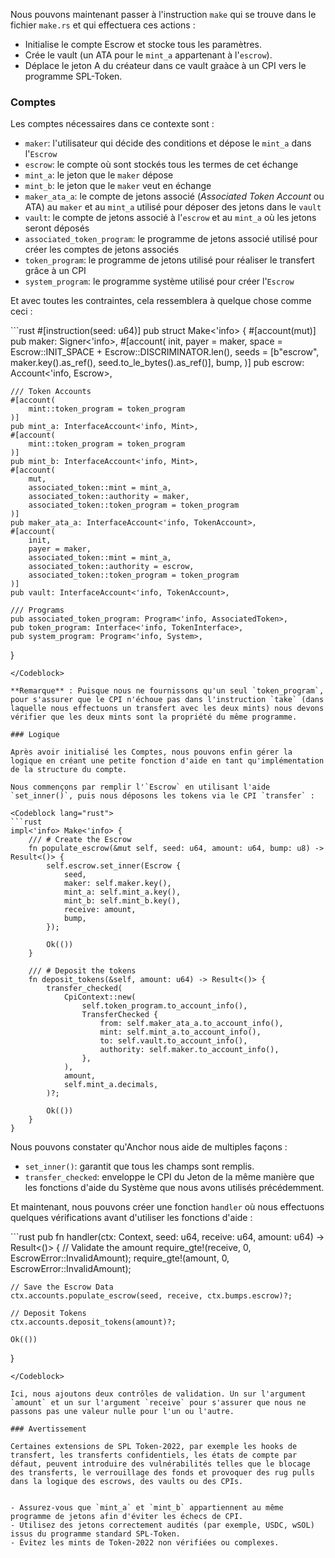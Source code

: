 
<ArticleSection name="Créer" id="make" level="h2" />

Nous pouvons maintenant passer à l'instruction `make` qui se trouve dans le fichier `make.rs` et qui effectuera ces actions :
- Initialise le compte Escrow et stocke tous les paramètres.
- Crée le vault (un ATA pour le `mint_a` appartenant à l'`escrow`).
- Déplace le jeton A du créateur dans ce vault graàce à un CPI vers le programme SPL-Token.

### Comptes 

Les comptes nécessaires dans ce contexte sont :
- `maker`: l'utilisateur qui décide des conditions et dépose le `mint_a` dans l'`Escrow`
- `escrow`: le compte où sont stockés tous les termes de cet échange
- `mint_a`: le jeton que le `maker` dépose
- `mint_b`: le jeton que le `maker` veut en échange
- `maker_ata_a`: le compte de jetons associé (*Associated Token Account* ou ATA) au `maker` et au `mint_a` utilisé pour déposer des jetons dans le `vault`
- `vault`: le compte de jetons associé à l'`escrow` et au `mint_a` où les jetons seront déposés
- `associated_token_program`: le programme de jetons associé utilisé pour créer les comptes de jetons associés
- `token_program`: le programme de jetons utilisé pour réaliser le transfert grâce à un CPI
- `system_program`: le programme système utilisé pour créer l'`Escrow`

Et avec toutes les contraintes, cela ressemblera à quelque chose comme ceci :

<Codeblock lang="rust">
```rust
#[instruction(seed: u64)]
pub struct Make<'info> {
    #[account(mut)]
    pub maker: Signer<'info>,
    #[account(
        init,
        payer = maker,
        space = Escrow::INIT_SPACE + Escrow::DISCRIMINATOR.len(),
        seeds = [b"escrow", maker.key().as_ref(), seed.to_le_bytes().as_ref()],
        bump,
    )]
    pub escrow: Account<'info, Escrow>,

    /// Token Accounts
    #[account(
        mint::token_program = token_program
    )]
    pub mint_a: InterfaceAccount<'info, Mint>,
    #[account(
        mint::token_program = token_program
    )]
    pub mint_b: InterfaceAccount<'info, Mint>,
    #[account(
        mut,
        associated_token::mint = mint_a,
        associated_token::authority = maker,
        associated_token::token_program = token_program
    )]
    pub maker_ata_a: InterfaceAccount<'info, TokenAccount>,
    #[account(
        init,
        payer = maker,
        associated_token::mint = mint_a,
        associated_token::authority = escrow,
        associated_token::token_program = token_program
    )]
    pub vault: InterfaceAccount<'info, TokenAccount>,

    /// Programs
    pub associated_token_program: Program<'info, AssociatedToken>,
    pub token_program: Interface<'info, TokenInterface>,
    pub system_program: Program<'info, System>,
}
```
</Codeblock>

**Remarque** : Puisque nous ne fournissons qu'un seul `token_program`, pour s'assurer que le CPI n'échoue pas dans l'instruction `take` (dans laquelle nous effectuons un transfert avec les deux mints) nous devons vérifier que les deux mints sont la propriété du même programme.

### Logique

Après avoir initialisé les Comptes, nous pouvons enfin gérer la logique en créant une petite fonction d'aide en tant qu'implémentation de la structure du compte.

Nous commençons par remplir l'`Escrow` en utilisant l'aide `set_inner()`, puis nous déposons les tokens via le CPI `transfer` :

<Codeblock lang="rust">
```rust
impl<'info> Make<'info> {
    /// # Create the Escrow
    fn populate_escrow(&mut self, seed: u64, amount: u64, bump: u8) -> Result<()> {
        self.escrow.set_inner(Escrow {
            seed,
            maker: self.maker.key(),
            mint_a: self.mint_a.key(),
            mint_b: self.mint_b.key(),
            receive: amount,
            bump,
        });

        Ok(())
    }

    /// # Deposit the tokens
    fn deposit_tokens(&self, amount: u64) -> Result<()> {
        transfer_checked(
            CpiContext::new(
                self.token_program.to_account_info(),
                TransferChecked {
                    from: self.maker_ata_a.to_account_info(),
                    mint: self.mint_a.to_account_info(),
                    to: self.vault.to_account_info(),
                    authority: self.maker.to_account_info(),
                },
            ),
            amount,
            self.mint_a.decimals,
        )?;

        Ok(())
    }
}
```
</Codeblock>

Nous pouvons constater qu'Anchor nous aide de multiples façons :
- `set_inner()`: garantit que tous les champs sont remplis.
- `transfer_checked`: enveloppe le CPI du Jeton de la même manière que les fonctions d'aide du Système que nous avons utilisés précédemment.

Et maintenant, nous pouvons créer une fonction `handler` où nous effectuons quelques vérifications avant d'utiliser les fonctions d'aide :

<Codeblock lang="rust">
```rust
pub fn handler(ctx: Context<Make>, seed: u64, receive: u64, amount: u64) -> Result<()> {
    // Validate the amount
    require_gte!(receive, 0, EscrowError::InvalidAmount);
    require_gte!(amount, 0, EscrowError::InvalidAmount);

    // Save the Escrow Data
    ctx.accounts.populate_escrow(seed, receive, ctx.bumps.escrow)?;

    // Deposit Tokens
    ctx.accounts.deposit_tokens(amount)?;

    Ok(())
}
  ```
</Codeblock>

Ici, nous ajoutons deux contrôles de validation. Un sur l'argument `amount` et un sur l'argument `receive` pour s'assurer que nous ne passons pas une valeur nulle pour l'un ou l'autre.

### Avertissement

Certaines extensions de SPL Token-2022, par exemple les hooks de transfert, les transferts confidentiels, les états de compte par défaut, peuvent introduire des vulnérabilités telles que le blocage des transferts, le verrouillage des fonds et provoquer des rug pulls dans la logique des escrows, des vaults ou des CPIs.


- Assurez-vous que `mint_a` et `mint_b` appartiennent au même programme de jetons afin d'éviter les échecs de CPI.
- Utilisez des jetons correctement audités (par exemple, USDC, wSOL) issus du programme standard SPL-Token.
- Évitez les mints de Token-2022 non vérifiées ou complexes.